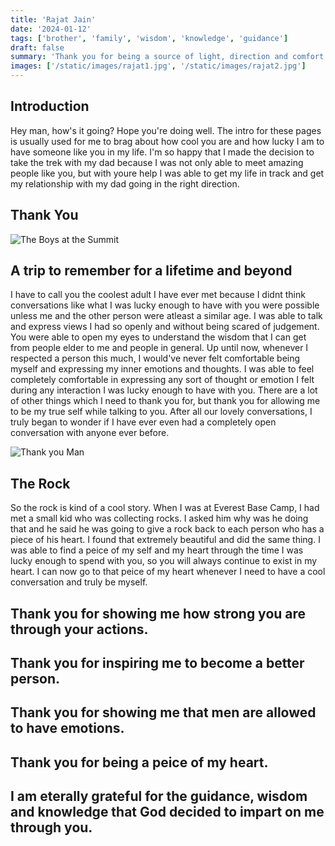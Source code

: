 ```yaml
---
title: 'Rajat Jain'
date: '2024-01-12'
tags: ['brother', 'family', 'wisdom', 'knowledge', 'guidance']
draft: false
summary: 'Thank you for being a source of light, direction and comfort in my life.'
images: ['/static/images/rajat1.jpg', '/static/images/rajat2.jpg']
---
```


## Introduction

Hey man, how's it going? Hope you're doing well. The intro for these pages is usually used for me to brag about how cool you are and how lucky I am to have someone like you in my life. I'm so happy that I made the decision to take the trek with my dad because I was not only able to meet amazing people like you, but with youre help I was able to get my life in track and get my relationship with my dad going in the right direction.

## Thank You

![The Boys at the Summit](/static/images/rajat1.jpg)

## A trip to remember for a lifetime and beyond

I have to call you the coolest adult I have ever met because I didnt think conversations like what I was lucky enough to have with you were
possible unless me and the other person were atleast a similar age. I was able to talk and express views I had so openly and without being
scared of judgement. You were able to open my eyes to understand the wisdom that I can get from people elder to me and people in general.
Up until now, whenever I respected a person this much, I would've never felt comfortable being myself and expressing my inner emotions and
thoughts. I was able to feel completely comfortable in expressing any sort of thought or emotion I felt during any interaction I was lucky
enough to have with you. There are a lot of other things which I need to thank you for, but thank you for allowing me to be my true self
while talking to you. After all our lovely conversations, I truly began to wonder if I have ever even had a completely open conversation with anyone
ever before.

![Thank you Man](/static/images/rajat2.jpg)

## The Rock

So the rock is kind of a cool story. When I was at Everest Base Camp, I had met a small kid who was collecting rocks. I asked him why was he doing that and he said he was going to give a rock back
to each person who has a piece of his heart. I found that extremely beautiful and did the same thing. I was able to find a peice of my self and my heart through the time I was lucky enough to spend
with you, so you will always continue to exist in my heart. I can now go to that peice of my heart whenever I need to have a cool conversation and truly be myself.

## Thank you for showing me how strong you are through your actions.

## Thank you for inspiring me to become a better person.

## Thank you for showing me that men are allowed to have emotions.

## Thank you for being a peice of my heart.

## I am eterally grateful for the guidance, wisdom and knowledge that God decided to impart on me through you.
